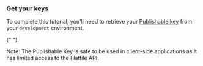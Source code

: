 ### Get your keys

To complete this tutorial, you'll need to retrieve your [Publishable
key](../../developer-tools/security/authentication#secret-and-publishable-keys) from your `development` environment.

{" "}

<Info>
  Note: The Publishable Key is safe to be used in client-side applications as it
  has limited access to the Flatfile API.
</Info>
